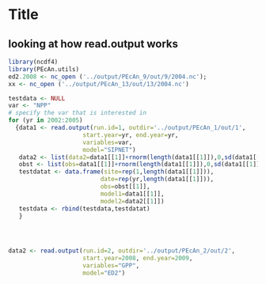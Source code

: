 Title
============

looking at how read.output works
------

```r
library(ncdf4)
library(PEcAn.utils)
ed2.2008 <- nc_open ('../output/PEcAn_9/out/9/2004.nc');
xx <- nc_open ('../output/PEcAn_13/out/13/2004.nc')

testdata <- NULL
var <- "NPP"
# specify the var that is interested in
for (yr in 2002:2005)
  {data1 <- read.output(run.id=1, outdir='../output/PEcAn_1/out/1',
                     start.year=yr, end.year=yr,
                     variables=var,
                     model="SIPNET")
   data2 <- list(data2=data1[[1]]+rnorm(length(data1[[1]]),0,sd(data1[[1]])/5))
   obst <- list(obs=data1[[1]]+rnorm(length(data1[[1]]),0,sd(data1[[1]])/5))
   testdatat <- data.frame(site=rep(1,length(data1[[1]])),
                          date=rep(yr,length(data1[[1]])),
                          obs=obst[[1]],
                          model1=data1[[1]],
                          model2=data2[[1]])
   testdata <- rbind(testdata,testdatat)
   }




data2 <- read.output(run.id=2, outdir='../output/PEcAn_2/out/2',
                     start.year=2008, end.year=2009,
                     variables="GPP",
                     model="ED2")
```


```r

```
